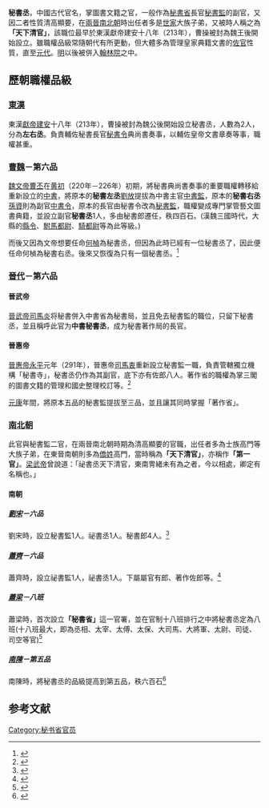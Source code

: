 
'''秘書丞'''，中國古代官名，掌圖書文籍之官，一般作為[[秘書省|秘書省]]長官[[秘書監|秘書監]]的副官，又因二者性質清高顯要，在[[兩晉|兩晉]][[南北朝|南北朝]]時出任者多是[[世家|世家]]大族子弟，又被時人稱之為'''「天下清官」'''，該職位最早於東漢獻帝建安十八年（213年），曹操被封為魏王後開始設立。雖職權品級常隨朝代有所更動，但大體多為管理皇家典籍文書的[[佐官|佐官]]性質，直至[[元代|元代]]。[[明|明]]以後被併入[[翰林院|翰林院]]之中。

==歷朝職權品級==
===[[東漢|東漢]]===
東漢[[獻帝|獻帝]][[建安|建安]]十八年（213年），曹操被封為魏公後開始設立秘書丞，人數為2人，分為'''左右丞'''。負責輔佐秘書長官[[秘書令|秘書令]]典尚書奏事，以輔佐皇帝文書章奏等事，職權甚重。

===[[曹魏|曹魏]]－第六品===
[[魏文帝|魏文帝]][[曹丕|曹丕]]在[[黄初|黄初]]（220年－226年）初期，將秘書典尚書奏事的重要職權轉移給重新設立的[[中書|中書]]，將原本的'''秘書左丞'''[[劉放_(三國)|劉放]]提拔為中書主官[[中書監|中書監]]，原本的'''秘書右丞'''[[孫資|孫資]]則為副官[[中書令|中書令]]，原本的長官由秘書令改為[[秘書監|秘書監]]，職權變成專門掌管藝文圖書典籍，並設立副官'''秘書丞'''1人，多由秘書郎遷任，秩四百石。(漢魏三國時代，大縣的[[縣令|縣令]]、[[駙馬都尉|駙馬都尉]]、[[騎都尉|騎都尉]]等為此等級。)

而後又因為文帝想要任命[[何楨|何楨]]為秘書丞，但因為此時已經有一位秘書丞了，因此便任命何楨為秘書右丞。後來又恢復為只有一個秘書丞。<ref>{{cite web |author1=唐·[[房玄齡|房玄齡]] |title=《晉書·志第十四·職官》:秘書監，案漢桓帝延熹二年置秘書監，後省。魏武為魏王，置秘書令、丞。及文帝黃初初，置中書令，典尚書奏事，而秘書改令為監。後以何禎為秘書丞，而秘書先自有丞，乃以禎為秘書右丞。 |url=https://ctext.org/wiki.pl?if=gb&chapter=912215 |website=中國哲學書電子化計劃 |accessdate=2021-01-09}}</ref>

===[[晉代|晉代]]－第六品===
====晉武帝====
[[晉武帝|晉武帝]][[司馬炎|司馬炎]]将秘書併入中書省為秘書局，並且免去秘書監的職位，只留下秘書丞，並且稱呼此官为'''中書秘書丞'''，成为秘書著作局的長官。

====晉惠帝====
[[晉惠帝|晉惠帝]][[永平_(晉惠帝)|永平]]元年（291年），晉惠帝[[司馬衷|司馬衷]]重新設立秘書監一職，負責管轄獨立機構「秘書寺」，秘書丞仍作為其副官，底下亦有佐郎八人。著作省的職權為掌三閣的圖書文籍的管理和國史整理校訂等。<ref>{{cite web |author1=唐·房玄齡 |title=《晉書·志第十四·職官》:及晉受命，武帝以秘書并中書省，其秘書著作之局不廢。惠帝永平中，復置秘書監，其屬官有丞，有郎，并統著作省。 |url=https://ctext.org/wiki.pl?if=gb&chapter=912215 |website=中國哲學書電子化計劃 |accessdate=2021-01-09}}</ref>

[[元康_(晉惠帝)|元康]]年間，將原本五品的秘書監提拔至三品，並且讓其同時掌握「著作省」。

===[[南北朝|南北朝]]===
此官與秘書監二官，在兩晉南北朝時期為清高顯要的官職，出任者多為士族高門等大族子弟，在東晉南朝則多為[[僑姓|僑姓]]高門，當時稱為'''「天下清官」'''，亦稱作'''「第一官」'''。[[梁武帝|梁武帝]]曾說道：「祕書丞天下清官，東南冑緒未有為之者，今以相處，卿定有名稱也。」
====南朝====
=====[[劉宋|劉宋]]－六品=====
劉宋時，設立秘書監1人。祕書丞1人。秘書郎4人。<ref>{{cite web |author1=[[蕭梁|蕭梁]]·[[沈約|沈約]] |title=《宋書·卷四十志第三十·百官下》:秘書監，一人。祕書丞，一人。秘書郎，四人。 |url=https://ctext.org/wiki.pl?if=gb&chapter=54397&searchu=%E7%A7%98%E6%9B%B8%E7%9B%A3 |website=中國哲學書電子化計劃 |accessdate=2021-01-09}}</ref>
=====[[蕭齊|蕭齊]]－六品=====
蕭齊時，設立祕書監1人，祕書丞1人。下屬屬官有郎、著作佐郎等。<ref>{{cite web |author1=[[蕭梁|蕭梁]]·[[蕭子顯|蕭子顯]] |title=《南齊書·卷十六志第八·百官》祕書監一人，丞一人。郎。著作佐郎。 |url=https://ctext.org/wiki.pl?if=gb&chapter=260270 |website=中國哲學書電子化計劃 |accessdate=2021-01-09}}</ref>
=====[[蕭梁|蕭梁]]－八班=====
蕭梁時，首次設立'''「秘書省」'''這一官署，並在官制十八班排行之中將秘書丞定為八班(十八班最大，即為丞相、太宰、太傅、太保、大司馬、大將軍、太尉、司徒、司空等官)<ref>{{cite web |author1=唐·[[杜佑|杜佑]] |title=《通典·職官十九·秩品二》 |url=https://zh.m.wikisource.org/wiki/%E9%80%9A%E5%85%B8/%E5%8D%B7037 |website=維基文庫 |accessdate=2021-01-09 |archive-date=2021-06-14 |archive-url=https://web.archive.org/web/20210614203606/https://zh.m.wikisource.org/wiki/%E9%80%9A%E5%85%B8/%E5%8D%B7037 |dead-url=no }}</ref>
=====[[南陳|南陳]]－第五品=====
南陳時，將秘書丞的品級提高到第五品，秩六百石<ref>{{cite web |author1=唐·[[杜佑|杜佑]] |title=《通典·職官十九·秩品三》 |url=https://zh.m.wikisource.org/wiki/%E9%80%9A%E5%85%B8/%E5%8D%B7038 |website=維基文庫 |accessdate=2021-01-09 |archive-date=2021-01-28 |archive-url=https://web.archive.org/web/20210128112856/https://zh.m.wikisource.org/wiki/%E9%80%9A%E5%85%B8/%E5%8D%B7038 |dead-url=no }}</ref>

==参考文献==
{{reflist}}

[[Category:秘书省官员|Category:秘书省官员]]